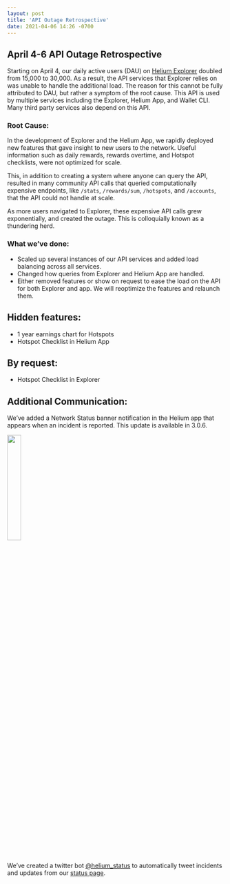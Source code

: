 ```yaml
---
layout: post
title: 'API Outage Retrospective'
date: 2021-04-06 14:26 -0700
---
```


## April 4-6 API Outage Retrospective

Starting on April 4, our daily active users (DAU) on [Helium Explorer](explorer.helium.com) doubled
from 15,000 to 30,000. As a result, the API services that Explorer relies on was unable to handle
the additional load. The reason for this cannot be fully attributed to DAU, but rather a symptom of
the root cause. This API is used by multiple services including the Explorer, Helium App, and Wallet
CLI. Many third party services also depend on this API.

### Root Cause:

In the development of Explorer and the Helium App, we rapidly deployed new features that gave
insight to new users to the network. Useful information such as daily rewards, rewards overtime, and
Hotspot checklists, were not optimized for scale.

This, in addition to creating a system where anyone can query the API, resulted in many community
API calls that queried computationally expensive endpoints, like `/stats`, `/rewards/sum`,
`/hotspots`, and `/accounts`, that the API could not handle at scale.

As more users navigated to Explorer, these expensive API calls grew exponentially, and created the
outage. This is colloquially known as a thundering herd.

### What we’ve done:

- Scaled up several instances of our API services and added load balancing across all services.
- Changed how queries from Explorer and Helium App are handled.
- Either removed features or show on request to ease the load on the API for both Explorer and app.
  We will reoptimize the features and relaunch them.

## Hidden features:

- 1 year earnings chart for Hotspots
- Hotspot Checklist in Helium App

## By request:

- Hotspot Checklist in Explorer

## Additional Communication:

We’ve added a Network Status banner notification in the Helium app that appears when an incident is
reported. This update is available in 3.0.6.

<img src="/assets/banner.png" align="center" width="25%"></img>

We’ve created a twitter bot [@helium_status](https://twitter.com/helium_status) to automatically
tweet incidents and updates from our [status page](status.helium.com).
